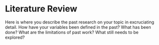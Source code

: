 # Literature Review {#lit-review}

Here is where you describe the past research on your topic in excruciating detail. How have your variables been defined in the past? What has been done? What are the limitations of past work? What still needs to be explored?
